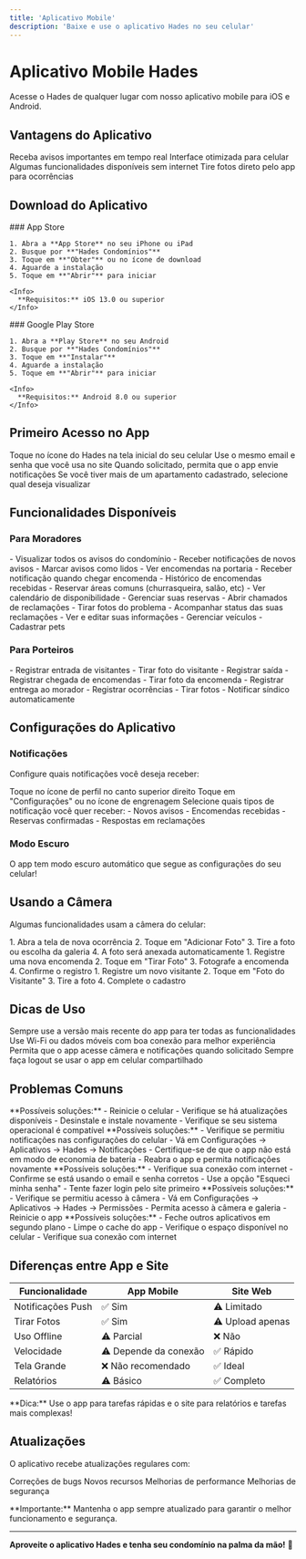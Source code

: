 ```yaml
---
title: 'Aplicativo Mobile'
description: 'Baixe e use o aplicativo Hades no seu celular'
---
```


# Aplicativo Mobile Hades

Acesse o Hades de qualquer lugar com nosso aplicativo mobile para iOS e Android.

## Vantagens do Aplicativo

<CardGroup cols={2}>
  <Card title="Notificações Push" icon="bell">
    Receba avisos importantes em tempo real
  </Card>
  <Card title="Acesso Rápido" icon="bolt">
    Interface otimizada para celular
  </Card>
  <Card title="Funciona Offline" icon="wifi-slash">
    Algumas funcionalidades disponíveis sem internet
  </Card>
  <Card title="Câmera Integrada" icon="camera">
    Tire fotos direto pelo app para ocorrências
  </Card>
</CardGroup>

## Download do Aplicativo

<Tabs>
  <Tab title="iOS (iPhone/iPad)">
    ### App Store
    
    1. Abra a **App Store** no seu iPhone ou iPad
    2. Busque por **"Hades Condomínios"**
    3. Toque em **"Obter"** ou no ícone de download
    4. Aguarde a instalação
    5. Toque em **"Abrir"** para iniciar
    
    <Info>
      **Requisitos:** iOS 13.0 ou superior
    </Info>
  </Tab>
  
  <Tab title="Android">
    ### Google Play Store
    
    1. Abra a **Play Store** no seu Android
    2. Busque por **"Hades Condomínios"**
    3. Toque em **"Instalar"**
    4. Aguarde a instalação
    5. Toque em **"Abrir"** para iniciar
    
    <Info>
      **Requisitos:** Android 8.0 ou superior
    </Info>
  </Tab>
</Tabs>

## Primeiro Acesso no App

<Steps>
  <Step title="Abra o Aplicativo">
    Toque no ícone do Hades na tela inicial do seu celular
  </Step>
  
  <Step title="Faça Login">
    Use o mesmo email e senha que você usa no site
  </Step>
  
  <Step title="Permita Notificações">
    Quando solicitado, permita que o app envie notificações
  </Step>
  
  <Step title="Selecione seu Apartamento">
    Se você tiver mais de um apartamento cadastrado, selecione qual deseja visualizar
  </Step>
</Steps>

## Funcionalidades Disponíveis

### Para Moradores

<AccordionGroup>
  <Accordion title="Avisos" icon="bullhorn">
    - Visualizar todos os avisos do condomínio
    - Receber notificações de novos avisos
    - Marcar avisos como lidos
  </Accordion>
  
  <Accordion title="Encomendas" icon="box">
    - Ver encomendas na portaria
    - Receber notificação quando chegar encomenda
    - Histórico de encomendas recebidas
  </Accordion>
  
  <Accordion title="Reservas" icon="calendar-check">
    - Reservar áreas comuns (churrasqueira, salão, etc)
    - Ver calendário de disponibilidade
    - Gerenciar suas reservas
  </Accordion>
  
  <Accordion title="Reclamações" icon="exclamation-circle">
    - Abrir chamados de reclamações
    - Tirar fotos do problema
    - Acompanhar status das suas reclamações
  </Accordion>
  
  <Accordion title="Perfil" icon="user">
    - Ver e editar suas informações
    - Gerenciar veículos
    - Cadastrar pets
  </Accordion>
</AccordionGroup>

### Para Porteiros

<AccordionGroup>
  <Accordion title="Visitantes" icon="user-plus">
    - Registrar entrada de visitantes
    - Tirar foto do visitante
    - Registrar saída
  </Accordion>
  
  <Accordion title="Encomendas" icon="box">
    - Registrar chegada de encomendas
    - Tirar foto da encomenda
    - Registrar entrega ao morador
  </Accordion>
  
  <Accordion title="Ocorrências" icon="exclamation-triangle">
    - Registrar ocorrências
    - Tirar fotos
    - Notificar síndico automaticamente
  </Accordion>
</AccordionGroup>

## Configurações do Aplicativo

### Notificações

Configure quais notificações você deseja receber:

<Steps>
  <Step title="Acesse o Perfil">
    Toque no ícone de perfil no canto superior direito
  </Step>
  
  <Step title="Vá em Configurações">
    Toque em "Configurações" ou no ícone de engrenagem
  </Step>
  
  <Step title="Notificações">
    Selecione quais tipos de notificação você quer receber:
    - Novos avisos
    - Encomendas recebidas
    - Reservas confirmadas
    - Respostas em reclamações
  </Step>
</Steps>

### Modo Escuro

<Info>
  O app tem modo escuro automático que segue as configurações do seu celular!
</Info>

## Usando a Câmera

Algumas funcionalidades usam a câmera do celular:

<Tabs>
  <Tab title="Registrar Ocorrências">
    1. Abra a tela de nova ocorrência
    2. Toque em "Adicionar Foto"
    3. Tire a foto ou escolha da galeria
    4. A foto será anexada automaticamente
  </Tab>
  
  <Tab title="Encomendas (Porteiros)">
    1. Registre uma nova encomenda
    2. Toque em "Tirar Foto"
    3. Fotografe a encomenda
    4. Confirme o registro
  </Tab>
  
  <Tab title="Visitantes (Porteiros)">
    1. Registre um novo visitante
    2. Toque em "Foto do Visitante"
    3. Tire a foto
    4. Complete o cadastro
  </Tab>
</Tabs>

## Dicas de Uso

<CardGroup cols={2}>
  <Card title="Mantenha Atualizado" icon="arrows-rotate">
    Sempre use a versão mais recente do app para ter todas as funcionalidades
  </Card>
  
  <Card title="Internet Estável" icon="wifi">
    Use Wi-Fi ou dados móveis com boa conexão para melhor experiência
  </Card>
  
  <Card title="Permissões" icon="shield-check">
    Permita que o app acesse câmera e notificações quando solicitado
  </Card>
  
  <Card title="Logout Seguro" icon="right-from-bracket">
    Sempre faça logout se usar o app em celular compartilhado
  </Card>
</CardGroup>

## Problemas Comuns

<AccordionGroup>
  <Accordion title="App não abre">
    **Possíveis soluções:**
    - Reinicie o celular
    - Verifique se há atualizações disponíveis
    - Desinstale e instale novamente
    - Verifique se seu sistema operacional é compatível
  </Accordion>
  
  <Accordion title="Não recebo notificações">
    **Possíveis soluções:**
    - Verifique se permitiu notificações nas configurações do celular
    - Vá em Configurações → Aplicativos → Hades → Notificações
    - Certifique-se de que o app não está em modo de economia de bateria
    - Reabra o app e permita notificações novamente
  </Accordion>
  
  <Accordion title="Login não funciona">
    **Possíveis soluções:**
    - Verifique sua conexão com internet
    - Confirme se está usando o email e senha corretos
    - Use a opção "Esqueci minha senha"
    - Tente fazer login pelo site primeiro
  </Accordion>
  
  <Accordion title="Câmera não funciona">
    **Possíveis soluções:**
    - Verifique se permitiu acesso à câmera
    - Vá em Configurações → Aplicativos → Hades → Permissões
    - Permita acesso à câmera e galeria
    - Reinicie o app
  </Accordion>
  
  <Accordion title="App está lento">
    **Possíveis soluções:**
    - Feche outros aplicativos em segundo plano
    - Limpe o cache do app
    - Verifique o espaço disponível no celular
    - Verifique sua conexão com internet
  </Accordion>
</AccordionGroup>

## Diferenças entre App e Site

| Funcionalidade | App Mobile | Site Web |
|----------------|------------|----------|
| Notificações Push | ✅ Sim | ⚠️ Limitado |
| Tirar Fotos | ✅ Sim | ⚠️ Upload apenas |
| Uso Offline | ⚠️ Parcial | ❌ Não |
| Velocidade | ⚠️ Depende da conexão | ✅ Rápido |
| Tela Grande | ❌ Não recomendado | ✅ Ideal |
| Relatórios | ⚠️ Básico | ✅ Completo |

<Tip>
  **Dica:** Use o app para tarefas rápidas e o site para relatórios e tarefas mais complexas!
</Tip>

## Atualizações

O aplicativo recebe atualizações regulares com:

<Check>Correções de bugs</Check>
<Check>Novos recursos</Check>
<Check>Melhorias de performance</Check>
<Check>Melhorias de segurança</Check>

<Warning>
  **Importante:** Mantenha o app sempre atualizado para garantir o melhor funcionamento e segurança.
</Warning>

---

**Aproveite o aplicativo Hades e tenha seu condomínio na palma da mão!** 📱

